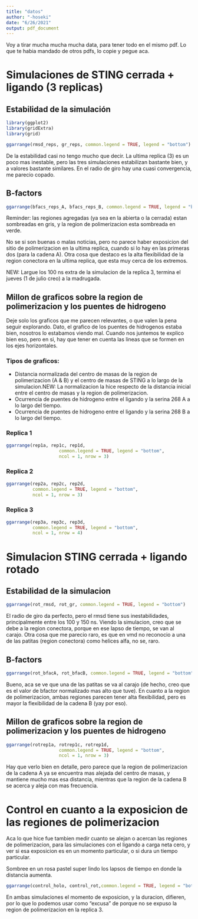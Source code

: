 ```yaml
---
title: "datos"
author: "-hoseki"
date: "6/26/2021"
output: pdf_document
---
```


Voy a tirar mucha mucha mucha data, para tener todo en el mismo pdf. Lo que te habia mandado de otros pdfs, lo copie y pegue aca. 

# Simulaciones de STING cerrada + ligando (3 replicas)

## Estabilidad de la simulación

```r
library(ggplot2)
library(gridExtra)
library(grid)

ggarrange(rmsd_reps, gr_reps, common.legend = TRUE, legend = "bottom") 
```

De la estabilidad casi no tengo mucho que decir. La ultima replica (3) es un poco mas inestable, pero las tres simulaciones estabilizan bastante bien, y a valores bastante similares. 
En el radio de giro hay una cuasi convergencia, me parecio copado.

## B-factors

```r
ggarrange(bfacs_reps_A, bfacs_reps_B, common.legend = TRUE, legend = "bottom")
```

Reminder: las regiones agregadas (ya sea en la abierta o la cerrada) estan sombreadas en gris, y la region de polimerizacion esta sombreada en verde. 

No se si son buenas o malas noticias, pero no parece haber exposicion del sitio de polimerizacion en la ultima replica, cuando si lo hay en las primeras dos (para la cadena A). 
Otra cosa que destaco es la alta flexibilidad de la region conectora en la ultima replica, que esta muy cerca de los extremos. 

NEW: Largue los 100 ns extra de la simulacion de la replica 3, termina el jueves (1 de julio creo) a la madrugada.

## Millon de graficos sobre la region de polimerizacion y los puentes de hidrogeno 

Deje solo los graficos que me parecen relevantes, o que valen la pena seguir explorando. Dato, el grafico de los puentes de hidrogenos estaba bien, nosotros lo estabamos viendo mal. Cuando nos juntemos te explico bien eso, pero en si, hay que tener en cuenta las lineas que se formen en los ejes horizontales. 

### Tipos de graficos: 

* Distancia normalizada del centro de masas de la region de polimerizacion (A & B) y el centro de masas de STING a lo largo de la simulacion.NEW: La normalizacion la hice respecto de la distancia inicial entre el centro de masas y la region de polimerizacion. 
* Ocurrencia de puentes de hidrogeno entre el ligando y la serina 268 A a lo largo del tiempo. 
* Ocurrencia de puentes de hidrogeno entre el ligando y la serina 268 B a lo largo del tiempo. 

### Replica 1

```r
ggarrange(rep1a, rep1c, rep1d, 
                    common.legend = TRUE, legend = "bottom",
                    ncol = 1, nrow = 3)
```

### Replica 2 

```r
ggarrange(rep2a, rep2c, rep2d, 
          common.legend = TRUE, legend = "bottom",
          ncol = 1, nrow = 3)
```

### Replica 3

```r
ggarrange(rep3a, rep3c, rep3d, 
          common.legend = TRUE, legend = "bottom",
          ncol = 1, nrow = 4)
```


# Simulacion STING cerrada + ligando rotado

## Estabilidad de la simulacion

```r
ggarrange(rot_rmsd, rot_gr, common.legend = TRUE, legend = "bottom") 
```

El radio de giro da perfecto, pero el rmsd tiene sus inestabilidades, principalmente entre los 100 y 150 ns. Viendo la simulacion, creo que se debe a la region conectora, porque en ese lapso de tiempo, se van al carajo. 
Otra cosa que me parecio raro, es que en vmd no reconocio a una de las patitas (region conectora) como helices alfa, no se, raro. 

## B-factors

```r
ggarrange(rot_bfacA, rot_bfacB, common.legend = TRUE, legend = "bottom")
```

Bueno, aca se ve que una de las patitas se va al carajo (de hecho, creo que es el valor de bfactor normalizado mas alto que tuve). 
En cuanto a la region de polimerizacion, ambas regiones parecen tener alta flexibilidad, pero es mayor la flexibilidad de la cadena B (yay por eso). 

## Millon de graficos sobre la region de polimerizacion y los puentes de hidrogeno

```r
ggarrange(rotrep1a, rotrep1c, rotrep1d, 
                    common.legend = TRUE, legend = "bottom",
                    ncol = 1, nrow = 3)
```

Hay que verlo bien en detalle, pero parece que la region de polimerizacion de la cadena A ya se encuentra mas alejada del centro de masas, y mantiene mucho mas esa distancia, mientras que la region de la cadena B se acerca y aleja con mas frecuencia. 

# Control en cuanto a la exposicion de las regiones de polimerizacion

Aca lo que hice fue tambien medir cuanto se alejan o acercan las regiones de polimerizacion, para las simulaciones con el ligando a carga neta cero, y ver si esa exposicion es en un momento particular, o si dura un tiempo particular. 

Sombree en un rosa pastel super lindo los lapsos de tiempo en donde la distancia aumenta. 

```r
ggarrange(control_holo, control_rot,common.legend = TRUE, legend = "bottom", ncol = 1, nrow = 2)

```

En ambas simulaciones el momento de exposicion, y la duracion, difieren, por lo que lo podemos usar como "excusa" de porque no se expuso la region de polimerizacion en la replica 3. 
